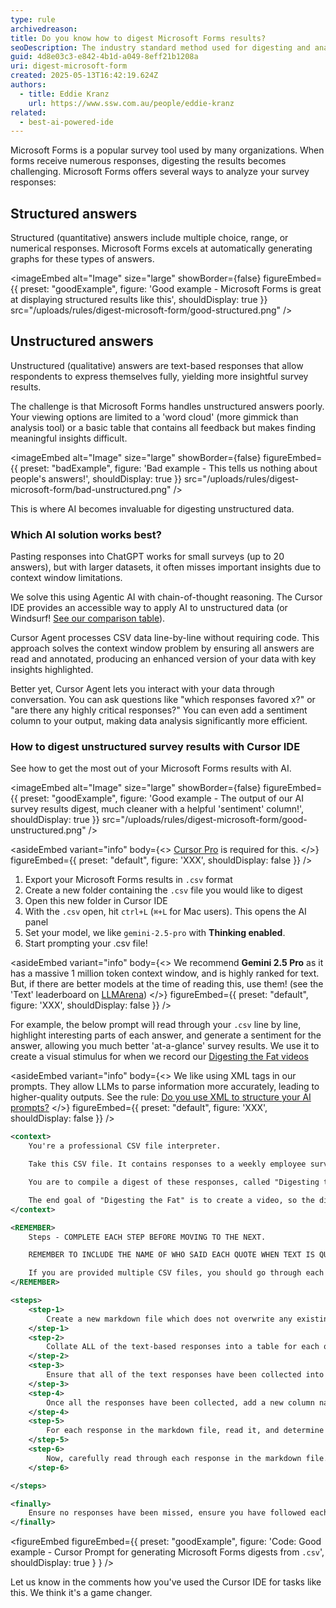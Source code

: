 ```yaml
---
type: rule
archivedreason:
title: Do you know how to digest Microsoft Forms results?
seoDescription: The industry standard method used for digesting and analyzing form results, Microsoft Forms, Google Forms, SurveyMonkey
guid: 4d8e03c3-e842-4b1d-a049-8eff21b1208a
uri: digest-microsoft-form
created: 2025-05-13T16:42:19.624Z
authors:
  - title: Eddie Kranz
    url: https://www.ssw.com.au/people/eddie-kranz
related:
  - best-ai-powered-ide
---
```


Microsoft Forms is a popular survey tool used by many organizations. When forms receive numerous responses, digesting the results becomes challenging.
Microsoft Forms offers several ways to analyze your survey responses:

## Structured answers

Structured (quantitative) answers include multiple choice, range, or numerical responses. Microsoft Forms excels at automatically generating graphs for these types of answers.

<imageEmbed
  alt="Image"
  size="large"
  showBorder={false}
  figureEmbed={{
    preset: "goodExample",
    figure: 'Good example - Microsoft Forms is great at displaying structured results like this',
    shouldDisplay: true
  }}
  src="/uploads/rules/digest-microsoft-form/good-structured.png"
/>

## Unstructured answers

Unstructured (qualitative) answers are text-based responses that allow respondents to express themselves fully, yielding more insightful survey results.

The challenge is that Microsoft Forms handles unstructured answers poorly. Your viewing options are limited to a 'word cloud' (more gimmick than analysis tool) or a basic table that contains all feedback but makes finding meaningful insights difficult.

<imageEmbed
  alt="Image"
  size="large"
  showBorder={false}
  figureEmbed={{
    preset: "badExample",
    figure: 'Bad example - This tells us nothing about people\'s answers!',
    shouldDisplay: true
  }}
  src="/uploads/rules/digest-microsoft-form/bad-unstructured.png"
/>

This is where AI becomes invaluable for digesting unstructured data.

### Which AI solution works best?

Pasting responses into ChatGPT works for small surveys (up to 20 answers), but with larger datasets, it often misses important insights due to context window limitations.

We solve this using Agentic AI with chain-of-thought reasoning. The Cursor IDE provides an accessible way to apply AI to unstructured data (or Windsurf! [See our comparison table](/best-ai-powered-ide)).

Cursor Agent processes CSV data line-by-line without requiring code. This approach solves the context window problem by ensuring all answers are read and annotated, producing an enhanced version of your data with key insights highlighted.

Better yet, Cursor Agent lets you interact with your data through conversation. You can ask questions like "which responses favored x?" or "are there any highly critical responses?" You can even add a sentiment column to your output, making data analysis significantly more efficient.

### How to digest unstructured survey results with Cursor IDE

See how to get the most out of your Microsoft Forms results with AI.

<imageEmbed
  alt="Image"
  size="large"
  showBorder={false}
  figureEmbed={{
    preset: "goodExample",
    figure: 'Good example - The output of our AI survey results digest, much cleaner with a helpful \'sentiment\' column!',
    shouldDisplay: true
  }}
  src="/uploads/rules/digest-microsoft-form/good-unstructured.png"
/>

<asideEmbed
  variant="info"
  body={<>
    [Cursor Pro](https://www.cursor.com/pricing) is required for this.
  </>}
  figureEmbed={{
    preset: "default",
    figure: 'XXX',
    shouldDisplay: false
  }}
/>

1. Export your Microsoft Forms results in `.csv` format
2. Create a new folder containing the `.csv` file you would like to digest
3. Open this new folder in Cursor IDE
4. With the `.csv` open, hit `ctrl+L` (`⌘+L` for Mac users). This opens the AI panel
5. Set your model, we like `gemini-2.5-pro` with **Thinking enabled**.
6. Start prompting your .csv file!

<asideEmbed
  variant="info"
  body={<>
    We recommend **Gemini 2.5 Pro** as it has a massive 1 million token context window, and is highly ranked for text.
But, if there are better models at the time of reading this, use them! (see the 'Text' leaderboard on [LLMArena](https://lmarena.ai/leaderboard))
  </>}
  figureEmbed={{
    preset: "default",
    figure: 'XXX',
    shouldDisplay: false
  }}
/>

For example, the below prompt will read through your `.csv` line by line, highlight interesting parts of each answer, and generate a sentiment for the answer, allowing you much better 'at-a-glance' survey results. We use it to create a visual stimulus for when we record our [Digesting the Fat videos](https://www.youtube.com/watch?v=4DKH5IDp7Wk)

<asideEmbed
  variant="info"
  body={<>
    We like using XML tags in our prompts. They allow LLMs to parse information more accurately, leading to higher-quality outputs. See the rule: [Do you use XML to structure your AI prompts?](/ai-prompt-xml)
  </>}
  figureEmbed={{
    preset: "default",
    figure: 'XXX',
    shouldDisplay: false
  }}
/>

```xml
<context>
    You're a professional CSV file interpreter.

    Take this CSV file. It contains responses to a weekly employee survey called "Chewing the Fat".

    You are to compile a digest of these responses, called "Digesting the Fat".

    The end goal of "Digesting the Fat" is to create a video, so the digest should be in a format that presenters can read from quickly.
</context>

<REMEMBER>
    Steps - COMPLETE EACH STEP BEFORE MOVING TO THE NEXT.

    REMEMBER TO INCLUDE THE NAME OF WHO SAID EACH QUOTE WHEN TEXT IS QUOTED. Names can be found in the same row of where the quote is taken from in the CSV.

    If you are provided multiple CSV files, you should go through each of these steps for each CSV file, and add a subheading to the markdown document for each CSV file.
</REMEMBER>

<steps>
    <step-1>
        Create a new markdown file which does not overwrite any existing files.
    </step-1>
    <step-2>
        Collate ALL of the text-based responses into a table for each question that has a text response. All responses should be in this markdown file.
    </step-2>
    <step-3>
        Ensure that all of the text responses have been collected into a newly created markdown file.
    </step-3>
    <step-4>
        Once all the responses have been collected, add a new column named "Sentiment" to each of the tables in the markdown file.
    </step-4>
    <step-5>
        For each response in the markdown file, read it, and determine the sentiment as either (✅ Positive, ❌ Negative, 🧐 Insightful, ⚠️ Critical, 😂 Funny)
    </step-5>
    <step-6>
        Now, carefully read through each response in the markdown file. We are making a video with the results from this, and want to read any interesting parts of responses -- highlight in BOLD any interesting key words and phrases. Prioritise statements that seem original, critical, funny. Ignore generic phrases.
    </step-6>

</steps>

<finally>
    Ensure no responses have been missed, ensure you have followed each step before moving on to the next step.
</finally>
```

<figureEmbed figureEmbed={{
  preset: "goodExample",
  figure: 'Code: Good example - Cursor Prompt for generating Microsoft Forms digests from `.csv`',
  shouldDisplay: true
} } />


Let us know in the comments how you've used the Cursor IDE for tasks like this. We think it's a game changer.